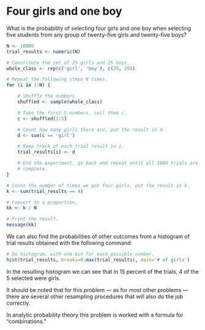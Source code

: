 # Four girls and one boy


What is the probability of selecting four girls and one boy when
selecting five students from any group of twenty-five girls and
twenty-five boys?

```r
N <- 10000
trial_results <- numeric(N)

# Constitute the set of 25 girls and 25 boys.
whole_class <- rep(c('girl', 'boy'), c(25, 25))

# Repeat the following steps N times.
for (i in 1:N) {

    # Shuffle the numbers
    shuffled <- sample(whole_class)

    # Take the first 5 numbers, call them c.
    c <- shuffled[1:5]

    # Count how many girls there are, put the result in d.
    d <- sum(c == 'girl')

    # Keep track of each trial result in z.
    trial_results[i] <- d

    # End the experiment, go back and repeat until all 1000 trials are
    # complete.
}

# Count the number of times we got four girls, put the result in k.
k <- sum(trial_results == 4)

# Convert to a proportion.
kk <- k / N

# Print the result.
message(kk)
```

We can also find the probabilities of other outcomes from a histogram of
trial results obtained with the following command:

```r
# Do histogram, with one bin for each possible number.
hist(trial_results, breaks=0:max(trial_results), main='# of girls')
```

In the resulting histogram we can see that in 15 percent of the trials,
4 of the 5 selected were girls.

It should be noted that for this problem — as for most other problems —
there are several other resampling procedures that will also do the job
correctly.

In analytic probability theory this problem is worked with a formula for
“combinations.”
